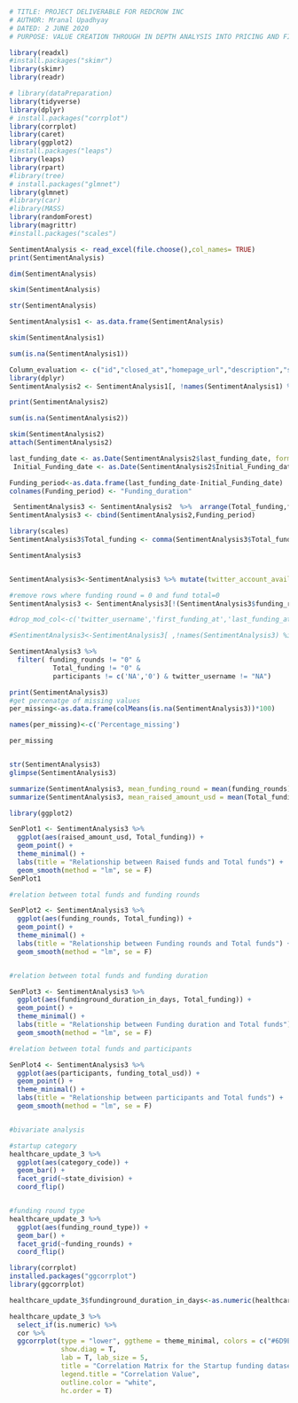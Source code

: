 ```{r TITLE AND INTRODUCTION}
# TITLE: PROJECT DELIVERABLE FOR REDCROW INC
# AUTHOR: Mranal Upadhyay
# DATED: 2 JUNE 2020
# PURPOSE: VALUE CREATION THROUGH IN DEPTH ANALYSIS INTO PRICING AND FINANCIAL TRENDS OF HEALTHCARE STARTUPS.
```

```{r LOAD PACKAGES}
library(readxl)
#install.packages("skimr")
library(skimr)
library(readr)

# library(dataPreparation)
library(tidyverse)
library(dplyr)
# install.packages("corrplot")
library(corrplot)
library(caret)
library(ggplot2)
#install.packages("leaps")
library(leaps)
library(rpart)
#library(tree)
# install.packages("glmnet")
library(glmnet) 
#library(car)
#library(MASS)
library(randomForest)
library(magrittr)
#install.packages("scales")


```

```{r INTRODUCE THE DATA}
SentimentAnalysis <- read_excel(file.choose(),col_names= TRUE)
print(SentimentAnalysis)

dim(SentimentAnalysis)

skim(SentimentAnalysis)

str(SentimentAnalysis)

SentimentAnalysis1 <- as.data.frame(SentimentAnalysis)

skim(SentimentAnalysis1)

sum(is.na(SentimentAnalysis1))


```

```{r DATA PREPROCESSING}
Column_evaluation <- c("id","closed_at","homepage_url","description","short_description","tag_list","relationships","funded_at","funding_round_code","is_first_round","is_last_round")
library(dplyr)
SentimentAnalysis2 <- SentimentAnalysis1[, !names(SentimentAnalysis1) %in% Column_evaluation]

print(SentimentAnalysis2)

sum(is.na(SentimentAnalysis2))

skim(SentimentAnalysis2)
attach(SentimentAnalysis2)

last_funding_date <- as.Date(SentimentAnalysis2$last_funding_date, format="%yyyy/%mm/%dd")
 Initial_Funding_date <- as.Date(SentimentAnalysis2$Initial_Funding_date, format="%yyyy/%mm/%dd")

Funding_period<-as.data.frame(last_funding_date-Initial_Funding_date)
colnames(Funding_period) <- "Funding_duration"

 SentimentAnalysis3 <- SentimentAnalysis2  %>%  arrange(Total_funding,funding_rounds)
SentimentAnalysis3 <- cbind(SentimentAnalysis2,Funding_period)

library(scales)
SentimentAnalysis3$Total_funding <- comma(SentimentAnalysis3$Total_funding)

SentimentAnalysis3


SentimentAnalysis3<-SentimentAnalysis3 %>% mutate(twitter_account_available = ifelse(is.na(twitter_username),0, 1))

#remove rows where funding round = 0 and fund total=0
SentimentAnalysis3 <- SentimentAnalysis3[!(SentimentAnalysis3$funding_rounds=="0" & SentimentAnalysis3$Total_funding=="0"),]

#drop_mod_col<-c('twitter_username','first_funding_at','last_funding_at')

#SentimentAnalysis3<-SentimentAnalysis3[ ,!names(SentimentAnalysis3) %in% drop_mod_col]

SentimentAnalysis3 %>%
  filter( funding_rounds != "0" & 
           Total_funding != "0" &
           participants != c('NA','0') & twitter_username != "NA")

print(SentimentAnalysis3)
#get percenatge of missing values
per_missing<-as.data.frame(colMeans(is.na(SentimentAnalysis3))*100)

names(per_missing)<-c('Percentage_missing')

per_missing


str(SentimentAnalysis3)
glimpse(SentimentAnalysis3)

summarize(SentimentAnalysis3, mean_funding_round = mean(funding_rounds), st_funding_rounds = sd(funding_rounds))
summarize(SentimentAnalysis3, mean_raised_amount_usd = mean(Total_funding), st_funding_rounds = sd(raised_amount_usd))
```


```{r DATA VISUALIZATION}
library(ggplot2)

SenPlot1 <- SentimentAnalysis3 %>%
  ggplot(aes(raised_amount_usd, Total_funding)) +
  geom_point() +
  theme_minimal() +
  labs(title = "Relationship between Raised funds and Total funds") +
  geom_smooth(method = "lm", se = F)
SenPlot1

#relation between total funds and funding rounds

SenPlot2 <- SentimentAnalysis3 %>%
  ggplot(aes(funding_rounds, Total_funding)) +
  geom_point() +
  theme_minimal() +
  labs(title = "Relationship between Funding rounds and Total funds") +
  geom_smooth(method = "lm", se = F)


#relation between total funds and funding duration

SenPlot3 <- SentimentAnalysis3 %>%
  ggplot(aes(fundinground_duration_in_days, Total_funding)) +
  geom_point() +
  theme_minimal() +
  labs(title = "Relationship between Funding duration and Total funds") +
  geom_smooth(method = "lm", se = F)

#relation between total funds and participants

SenPlot4 <- SentimentAnalysis3 %>%
  ggplot(aes(participants, funding_total_usd)) +
  geom_point() +
  theme_minimal() +
  labs(title = "Relationship between participants and Total funds") +
  geom_smooth(method = "lm", se = F)


#bivariate analysis 

#startup category
healthcare_update_3 %>%
  ggplot(aes(category_code)) +
  geom_bar() +
  facet_grid(~state_division) +
  coord_flip()


#funding round type
healthcare_update_3 %>%
  ggplot(aes(funding_round_type)) +
  geom_bar() +
  facet_grid(~funding_rounds) +
  coord_flip()

library(corrplot)
installed.packages("ggcorrplot")
library(ggcorrplot)

healthcare_update_3$fundinground_duration_in_days<-as.numeric(healthcare_update_3$fundinground_duration_in_days)

healthcare_update_3 %>%
  select_if(is.numeric) %>%
  cor %>% 
  ggcorrplot(type = "lower", ggtheme = theme_minimal, colors = c("#6D9EC1","white","#E46726"),
             show.diag = T,
             lab = T, lab_size = 5,
             title = "Correlation Matrix for the Startup funding dataset",
             legend.title = "Correlation Value",
             outline.color = "white",
             hc.order = T)





```
```{r Data Modelling}


```

